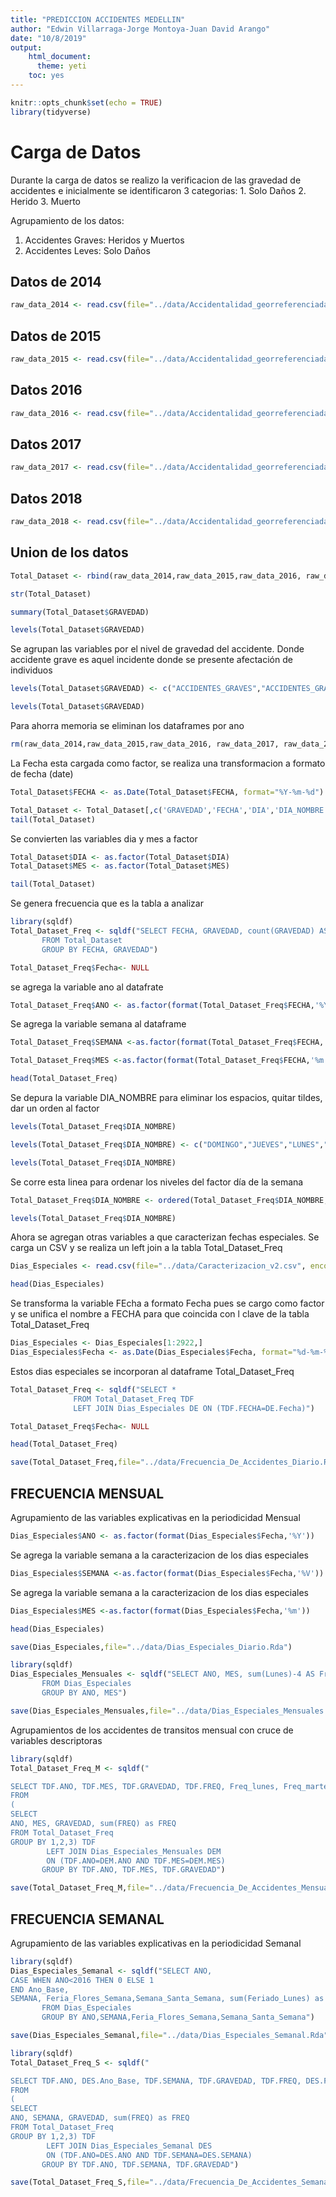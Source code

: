 ```yaml
---
title: "PREDICCION ACCIDENTES MEDELLIN"
author: "Edwin Villarraga-Jorge Montoya-Juan David Arango"
date: "10/8/2019"
output:
    html_document:
      theme: yeti
    toc: yes
---
```


```r
knitr::opts_chunk$set(echo = TRUE)
library(tidyverse)
```

# Carga de Datos

Durante la carga de datos se realizo la verificacion de las gravedad de accidentes e inicialmente se identificaron 3 categorias:
1. Solo Daños
2. Herido
3. Muerto

Agrupamiento de los datos:

1. Accidentes Graves: Heridos y Muertos
2. Accidentes Leves: Solo Daños

## Datos de 2014


```r
raw_data_2014 <- read.csv(file="../data/Accidentalidad_georreferenciada_2014.csv", encoding="UTF-8", header=TRUE, sep=",")
```

## Datos de 2015

```r
raw_data_2015 <- read.csv(file="../data/Accidentalidad_georreferenciada_2015.csv", encoding="UTF-8", header=TRUE, sep=",")
```

## Datos 2016

```r
raw_data_2016 <- read.csv(file="../data/Accidentalidad_georreferenciada_2016.csv", encoding="UTF-8", header=TRUE, sep=",")
```


## Datos 2017

```r
raw_data_2017 <- read.csv(file="../data/Accidentalidad_georreferenciada_2017.csv", encoding="UTF-8", header=TRUE, sep=",")
```

## Datos 2018

```r
raw_data_2018 <- read.csv(file="../data/Accidentalidad_georreferenciada_2018.csv", encoding="UTF-8", header=TRUE, sep=",")
```


## Union de los datos

```r
Total_Dataset <- rbind(raw_data_2014,raw_data_2015,raw_data_2016, raw_data_2017, raw_data_2018)
```

```r
str(Total_Dataset)
```
```r
summary(Total_Dataset$GRAVEDAD)
```


```r
levels(Total_Dataset$GRAVEDAD)
```

Se agrupan las variables por el nivel de gravedad del accidente. Donde accidente grave es aquel incidente donde se presente afectación de individuos

```r
levels(Total_Dataset$GRAVEDAD) <- c("ACCIDENTES_GRAVES","ACCIDENTES_GRAVES","ACCIDENTES_LEVES")
```



```r
levels(Total_Dataset$GRAVEDAD)
```



Para ahorra memoria se eliminan los dataframes por ano

```r
rm(raw_data_2014,raw_data_2015,raw_data_2016, raw_data_2017, raw_data_2018)
```


La Fecha esta cargada como factor, se realiza una transformacion a formato de fecha (date)


```r
Total_Dataset$FECHA <- as.Date(Total_Dataset$FECHA, format="%Y-%m-%d")
```

```r
Total_Dataset <- Total_Dataset[,c('GRAVEDAD','FECHA','DIA','DIA_NOMBRE','MES')]
tail(Total_Dataset)
```

Se convierten las variables dia y mes a factor

```r
Total_Dataset$DIA <- as.factor(Total_Dataset$DIA)
Total_Dataset$MES <- as.factor(Total_Dataset$MES)
```


```r
tail(Total_Dataset)
```

Se genera frecuencia que es la tabla a analizar

```r
library(sqldf)
Total_Dataset_Freq <- sqldf("SELECT FECHA, GRAVEDAD, count(GRAVEDAD) AS FREQ, DIA_NOMBRE, MES, DIA 
       FROM Total_Dataset
       GROUP BY FECHA, GRAVEDAD")
```

```r
Total_Dataset_Freq$Fecha<- NULL
```


se agrega la variable ano al datafrate

```r
Total_Dataset_Freq$ANO <- as.factor(format(Total_Dataset_Freq$FECHA,'%Y'))
```

Se agrega la variable semana al dataframe

```r
Total_Dataset_Freq$SEMANA <-as.factor(format(Total_Dataset_Freq$FECHA,'%V'))
```

```r
Total_Dataset_Freq$MES <-as.factor(format(Total_Dataset_Freq$FECHA,'%m'))
```


```r
head(Total_Dataset_Freq)
```

Se depura la variable DIA_NOMBRE para eliminar los espacios, quitar tildes, dar un orden al factor

```r
levels(Total_Dataset_Freq$DIA_NOMBRE)
```

```r
levels(Total_Dataset_Freq$DIA_NOMBRE) <- c("DOMINGO","JUEVES","LUNES","MARTES","MIERCOLES","SABADO","VIERNES") 
```

```r
levels(Total_Dataset_Freq$DIA_NOMBRE)
```

Se corre esta linea para ordenar los niveles del factor día de la semana

```r
Total_Dataset_Freq$DIA_NOMBRE <- ordered(Total_Dataset_Freq$DIA_NOMBRE,c("LUNES", "MARTES", "MIERCOLES", "JUEVES", "VIERNES", "SABADO", "DOMINGO"))
```

```r
levels(Total_Dataset_Freq$DIA_NOMBRE)
```

Ahora se agregan otras variables a que caracterizan fechas especiales.  Se carga un CSV y se realiza un left join a la tabla Total_Dataset_Freq


```r
Dias_Especiales <- read.csv(file="../data/Caracterizacion_v2.csv", encoding="UTF-8", header=TRUE, sep=";",stringsAsFactors=FALSE)
```

```r
head(Dias_Especiales)
```

Se transforma la variable FEcha a formato Fecha pues se cargo como factor y se unifica el nombre a FECHA para que coincida con l clave de la tabla Total_Dataset_Freq

```r
Dias_Especiales <- Dias_Especiales[1:2922,]
Dias_Especiales$Fecha <- as.Date(Dias_Especiales$Fecha, format="%d-%m-%Y")
```




Estos dias especiales se incorporan al dataframe Total_Dataset_Freq
```r
Total_Dataset_Freq <- sqldf("SELECT * 
              FROM Total_Dataset_Freq TDF
              LEFT JOIN Dias_Especiales DE ON (TDF.FECHA=DE.Fecha)")
```

```r
Total_Dataset_Freq$Fecha<- NULL
```


```r
head(Total_Dataset_Freq)
```

```r
save(Total_Dataset_Freq,file="../data/Frecuencia_De_Accidentes_Diario.Rda")
```

## FRECUENCIA MENSUAL

Agrupamiento de las variables explicativas en la periodicidad Mensual


```r
Dias_Especiales$ANO <- as.factor(format(Dias_Especiales$Fecha,'%Y'))
```

Se agrega la variable semana a la caracterizacion de los dias especiales

```r
Dias_Especiales$SEMANA <-as.factor(format(Dias_Especiales$Fecha,'%V'))
```

Se agrega la variable semana a la caracterizacion de los dias especiales

```r
Dias_Especiales$MES <-as.factor(format(Dias_Especiales$Fecha,'%m'))
```

```r
head(Dias_Especiales)
```


```r
save(Dias_Especiales,file="../data/Dias_Especiales_Diario.Rda")
```



```r
library(sqldf)
Dias_Especiales_Mensuales <- sqldf("SELECT ANO, MES, sum(Lunes)-4 AS Freq_lunes, sum(martes)-4 AS Freq_martes, sum(miercoles)-4 AS Freq_miercoles, sum(jueves)-4 AS Freq_jueves, sum(viernes)-4 AS Freq_viernes, sum(sabado)-4 AS Freq_sabado, sum(domingo)-4 AS Freq_domingo, sum(Feriado_Lunes+Feriado_Otro) as Feriados, sum(Feriado_Lunes) AS Feriados_Lunes, sum(Feriado_Otro) AS Feriados_Otro
       FROM Dias_Especiales
       GROUP BY ANO, MES")
```

```r
save(Dias_Especiales_Mensuales,file="../data/Dias_Especiales_Mensuales.Rda")
```


Agrupamientos de los accidentes de transitos mensual con cruce de variables descriptoras

```r
library(sqldf)
Total_Dataset_Freq_M <- sqldf("

SELECT TDF.ANO, TDF.MES, TDF.GRAVEDAD, TDF.FREQ, Freq_lunes, Freq_martes, Freq_miercoles, Freq_jueves,Freq_viernes, Freq_sabado, Freq_domingo, Feriados, Feriados_Lunes, Feriados_Otro
FROM
(
SELECT  
ANO, MES, GRAVEDAD, sum(FREQ) as FREQ
FROM Total_Dataset_Freq
GROUP BY 1,2,3) TDF
        LEFT JOIN Dias_Especiales_Mensuales DEM
        ON (TDF.ANO=DEM.ANO AND TDF.MES=DEM.MES)
       GROUP BY TDF.ANO, TDF.MES, TDF.GRAVEDAD")
```


```r
save(Total_Dataset_Freq_M,file="../data/Frecuencia_De_Accidentes_Mensual.Rda")
```


## FRECUENCIA SEMANAL

Agrupamiento de las variables explicativas en la periodicidad Semanal



```r
library(sqldf)
Dias_Especiales_Semanal <- sqldf("SELECT ANO, 
CASE WHEN ANO<2016 THEN 0 ELSE 1
END Ano_Base,
SEMANA, Feria_Flores_Semana,Semana_Santa_Semana, sum(Feriado_Lunes) as Feriados_Lunes, sum(Feriado_Otro) as Feriados_Otros
       FROM Dias_Especiales
       GROUP BY ANO,SEMANA,Feria_Flores_Semana,Semana_Santa_Semana")
```

```r
save(Dias_Especiales_Semanal,file="../data/Dias_Especiales_Semanal.Rda")
```

```r
library(sqldf)
Total_Dataset_Freq_S <- sqldf("

SELECT TDF.ANO, DES.Ano_Base, TDF.SEMANA, TDF.GRAVEDAD, TDF.FREQ, DES.Feria_Flores_Semana AS Feria_Flores, DES.Semana_Santa_Semana AS Semana_Santa, DES.Feriados_Lunes, DES.Feriados_Otros
FROM
(
SELECT  
ANO, SEMANA, GRAVEDAD, sum(FREQ) as FREQ
FROM Total_Dataset_Freq
GROUP BY 1,2,3) TDF
        LEFT JOIN Dias_Especiales_Semanal DES
        ON (TDF.ANO=DES.ANO AND TDF.SEMANA=DES.SEMANA)
       GROUP BY TDF.ANO, TDF.SEMANA, TDF.GRAVEDAD")
```


```r
save(Total_Dataset_Freq_S,file="../data/Frecuencia_De_Accidentes_Semanal.Rda")
```